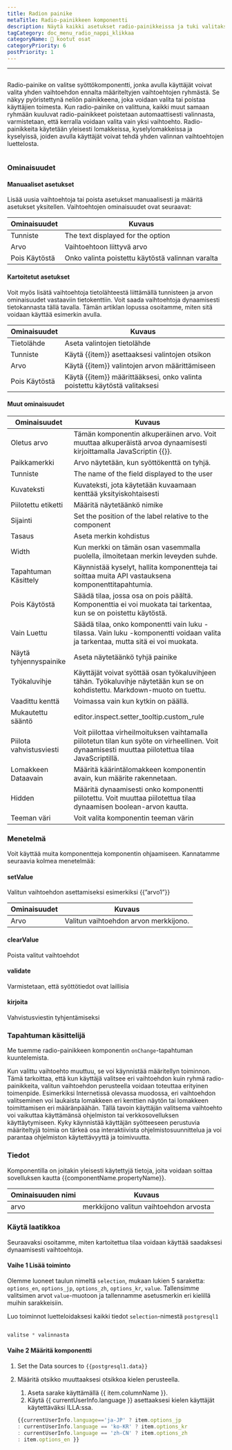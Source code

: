 ```yaml
---
title: Radion painike
metaTitle: Radio-painikkeen komponentti
description: Näytä kaikki asetukset radio-painikkeissa ja tuki valitaksesi 1 vaihtoehto.
tagCategory: doc_menu_radio_nappi_klikkaa
categoryName: 🧬 kootut osat
categoryPriority: 6
postPriority: 1
---
```


* * *

## <Heading hidden>Radio-painike</Heading>

Radio-painike on valitse syöttökomponentti, jonka avulla käyttäjät voivat valita yhden vaihtoehdon ennalta määriteltyjen vaihtoehtojen ryhmästä. Se näkyy pyöristettynä neliön painikkeena, joka voidaan valita tai poistaa käyttäjien toimesta. Kun radio-painike on valittuna, kaikki muut samaan ryhmään kuuluvat radio-painikkeet poistetaan automaattisesti valinnasta, varmistetaan, että kerralla voidaan valita vain yksi vaihtoehto. Radio-painikkeita käytetään yleisesti lomakkeissa, kyselylomakkeissa ja kyselyissä, joiden avulla käyttäjät voivat tehdä yhden valinnan vaihtoehtojen luettelosta.

<img src='https://cdn.illacloud.com/official-website/img/docs/assemble/radio.png' alt="" />

### Ominaisuudet

#### Manuaaliset asetukset

Lisää uusia vaihtoehtoja tai poista asetukset manuaalisesti ja määritä asetukset yksitellen. Vaihtoehtojen ominaisuudet ovat seuraavat: 

| Ominaisuudet  | Kuvaus                                           |
| ------------- | ------------------------------------------------ |
| Tunniste      | The text displayed for the option                |
| Arvo          | Vaihtoehtoon liittyvä arvo                       |
| Pois Käytöstä | Onko valinta poistettu käytöstä valinnan varalta |

#### Kartoitetut asetukset

Voit myös lisätä vaihtoehtoja tietolähteestä liittämällä tunnisteen ja arvon ominaisuudet vastaaviin tietokenttiin. Voit saada vaihtoehtoja dynaamisesti tietokannasta tällä tavalla. Tämän artiklan lopussa osoitamme, miten sitä voidaan käyttää esimerkin avulla.

| Ominaisuudet  | Kuvaus                                                                     |
| ------------- | -------------------------------------------------------------------------- |
| Tietolähde    | Aseta valintojen tietolähde                                                |
| Tunniste      | Käytä {{item}} asettaaksesi valintojen otsikon                             |
| Arvo          | Käytä {{item}} valintojen arvon määrittämiseen                             |
| Pois Käytöstä | Käytä {{item}} määrittääksesi, onko valinta poistettu käytöstä valitaksesi |

#### Muut ominaisuudet

| Ominaisuudet            | Kuvaus                                                                                                                                              |
| ----------------------- | --------------------------------------------------------------------------------------------------------------------------------------------------- |
| Oletus arvo             | Tämän komponentin alkuperäinen arvo. Voit muuttaa alkuperäistä arvoa dynaamisesti kirjoittamalla JavaScriptin {{}}.                                 |
| Paikkamerkki            | Arvo näytetään, kun syöttökenttä on tyhjä.                                                                                                          |
| Tunniste                | The name of the field displayed to the user                                                                                                         |
| Kuvateksti              | Kuvateksti, jota käytetään kuvaamaan kenttää yksityiskohtaisesti                                                                                    |
| Piilotettu etiketti     | Määritä näytetäänkö nimike                                                                                                                          |
| Sijainti                | Set the position of the label relative to the component                                                                                             |
| Tasaus                  | Aseta merkin kohdistus                                                                                                                              |
| Width                   | Kun merkki on tämän osan vasemmalla puolella, ilmoitetaan merkin leveyden suhde.                                                                    |
| Tapahtuman Käsittely    | Käynnistää kyselyt, hallita komponentteja tai soittaa muita API vastauksena komponenttitapahtumia.                                                  |
| Pois Käytöstä           | Säädä tilaa, jossa osa on pois päältä. Komponenttia ei voi muokata tai tarkentaa, kun se on poistettu käytöstä.                                     |
| Vain Luettu             | Säädä tilaa, onko komponentti vain luku -tilassa. Vain luku -komponentti voidaan valita ja tarkentaa, mutta sitä ei voi muokata.                    |
| Näytä tyhjennyspainike  | Aseta näytetäänkö tyhjä painike                                                                                                                     |
| Työkaluvihje            | Käyttäjät voivat syöttää osan työkaluvihjeen tähän. Työkaluvihje näytetään kun se on kohdistettu. Markdown-muoto on tuettu.                         |
| Vaadittu kenttä         | Voimassa vain kun kytkin on päällä.                                                                                                                 |
| Mukautettu sääntö       | editor.inspect.setter_tooltip.custom_rule                                                                                                           |
| Piilota vahvistusviesti | Voit piilottaa virheilmoituksen vaihtamalla piilotetun tilan kun syöte on virheellinen. Voit dynaamisesti muuttaa piilotettua tilaa JavaScriptillä. |
| Lomakkeen Dataavain     | Määritä käärintälomakkeen komponentin avain, kun määrite rakennetaan.                                                                               |
| Hidden                  | Määritä dynaamisesti onko komponentti piilotettu. Voit muuttaa piilotettua tilaa dynaamisen boolean-arvon kautta.                                   |
| Teeman väri             | Voit valita komponentin teeman värin                                                                                                                |

### Menetelmä

Voit käyttää muita komponentteja komponentin ohjaamiseen. Kannatamme seuraavia kolmea menetelmää:

#### setValue

Valitun vaihtoehdon asettamiseksi esimerkiksi {{”arvo1”}}

| Ominaisuudet | Kuvaus                                 |
| ------------ | -------------------------------------- |
| Arvo         | Valitun vaihtoehdon arvon merkkijono.  |

#### clearValue

Poista valitut vaihtoehdot

#### validate

Varmistetaan, että syöttötiedot ovat laillisia

#### kirjoita

Vahvistusviestin tyhjentämiseksi

### Tapahtuman käsittelijä

Me tuemme radio-painikkeen komponentin `onChange`-tapahtuman kuuntelemista. 

Kun valittu vaihtoehto muuttuu, se voi käynnistää määritellyn toiminnon. Tämä tarkoittaa, että kun käyttäjä valitsee eri vaihtoehdon kuin ryhmä radio-painikkeita, valitun vaihtoehdon perusteella voidaan toteuttaa erityinen toimenpide. Esimerkiksi Internetissä olevassa muodossa, eri vaihtoehdon valitseminen voi laukaista lomakkeen eri kenttien näytön tai lomakkeen toimittamisen eri määränpäähän. Tällä tavoin käyttäjän valitsema vaihtoehto voi vaikuttaa käyttämänsä ohjelmiston tai verkkosovelluksen käyttäytymiseen. Kyky käynnistää käyttäjän syötteeseen perustuvia määriteltyjä toimia on tärkeä osa interaktiivista ohjelmistosuunnittelua ja voi parantaa ohjelmiston käytettävyyttä ja toimivuutta.

### Tiedot

Komponentilla on joitakin yleisesti käytettyjä tietoja, joita voidaan soittaa sovelluksen kautta {{componentName.propertyName}}.

| Ominaisuuden nimi | Kuvaus                                  |
| ----------------- | --------------------------------------- |
| arvo              | merkkijono valitun vaihtoehdon arvosta  |

### Käytä laatikkoa

Seuraavaksi osoitamme, miten kartoitettua tilaa voidaan käyttää saadaksesi dynaamisesti vaihtoehtoja. 

#### Vaihe 1 Lisää toiminto

Olemme luoneet taulun nimeltä `selection`, mukaan lukien 5 saraketta: `options_en`, `options_jp`, `options_zh`, `options_kr`, `value`. Tallensimme valitsimen arvot `value`-muotoon ja tallennamme asetusmerkin eri kielillä muihin sarakkeisiin. 

Luo toiminnot luetteloidaksesi kaikki tiedot `selection`-nimestä `postgresql1`

<img src='https://cdn.illacloud.com/official-website/img/docs/assemble/radio1.png' alt="" />

```jsx
valitse * valinnasta
```

#### Vaihe 2 Määritä komponentti

1.  Set the Data sources to `{{postgresql1.data}}` 
2.  Määritä otsikko muuttaaksesi otsikkoa kielen perusteella. 

    1.  Aseta sarake käyttämällä {{ item.columnName }}. 
    2.  Käytä {{ currentUserInfo.language }} asettaaksesi kielen käyttäjät käytettäväksi ILLA:ssa.

    ```jsx
    {{currentUserInfo.language=='ja-JP' ? item.options_jp 
    : currentUserInfo.language == 'ko-KR' ? item.options_kr 
    : currentUserInfo.language == 'zh-CN' ? item.options_zh 
    : item.options_en }}
    ```

<img src='https://cdn.illacloud.com/official-website/img/docs/assemble/radio2.png' alt="" />
